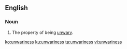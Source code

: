 ==English==

===Noun===
{{en-noun|-|es}}

# The property of being [[unwary]].

[[ko:unwariness]]
[[ku:unwariness]]
[[ta:unwariness]]
[[vi:unwariness]]